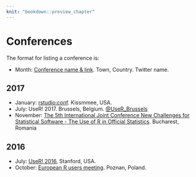```yaml
---
knit: "bookdown::preview_chapter"
---
```


# Conferences {#conferences}

The format for listing a conference is:

  * Month: [Conference name & link](http://www.example.com). Town, Country. Twitter name.

## 2017 {-}

  * January: [rstudio:conf](https://www.rstudio.com/conference/). Kissmmee, USA.  
  * July: UseR! 2017. Brussels, Belgium. [\@UseR_Brussels](https://twitter.com/UseR_Brussels)
  * November: [The 5th International Joint Conference New Challenges for Statistical Software - The Use of R in Official Statistics](http://r-project.ro/conference2017/). Bucharest, Romania

## 2016 {-}

  * July: [UseR! 2016](http://user2016.org/), Stanford, USA.
  * October: [European R users meeting](http://erum.ue.poznan.pl/). Poznan, Poland.
